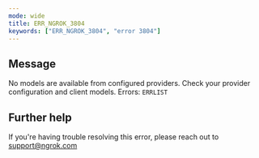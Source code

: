 ```yaml
---
mode: wide
title: ERR_NGROK_3804
keywords: ["ERR_NGROK_3804", "error 3804"]
---
```


## Message

No models are available from configured providers. Check your provider configuration and client models. Errors:
`ERRLIST`

## Further help

If you're having trouble resolving this error, please reach out to [support@ngrok.com](mailto:support@ngrok.com?subject=Help%20with%20ERR_NGROK_3804)
